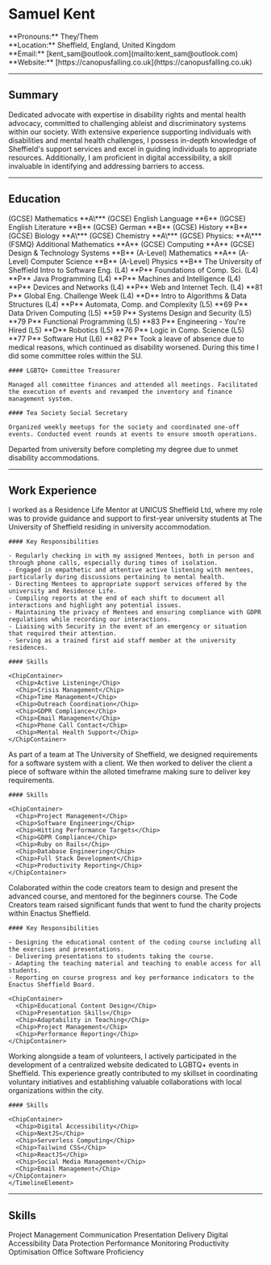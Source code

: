
# Samuel Kent

<div className="flex flex-col sm:flex-wrap sm:flex-row">
  <div className="sm:w-1/2">**Pronouns:** They/Them</div>
  <div className="sm:w-1/2">
    **Location:** Sheffield, England, United Kingdom
  </div>
  <div className="sm:w-1/2">
    **Email:** [kent_sam@outlook.com](mailto:kent_sam@outlook.com)
  </div>
  <div className="sm:w-1/2">
    **Website:** [https://canopusfalling.co.uk](https://canopusfalling.co.uk)
  </div>
</div>

---

## Summary

Dedicated advocate with expertise in disability rights and mental health advocacy, committed to challenging ableist and discriminatory systems within our society. With extensive experience supporting individuals with disabilities and mental health challenges, I possess in-depth knowledge of Sheffield's support services and excel in guiding individuals to appropriate resources. Additionally, I am proficient in digital accessibility, a skill invaluable in identifying and addressing barriers to access.

---

## Education

<Timeline>
  <TimelineElement start="June 2016">
    <ChipContainer>
      <Chip>(GCSE) Mathematics **A\***</Chip>
    </ChipContainer>
  </TimelineElement>
  <TimelineElement start="June 2017">
    <ChipContainer>
      <Chip>(GCSE) English Language **6**</Chip>
      <Chip>(IGCSE) English Literature **B**</Chip>
      <Chip>(GCSE) German **B**</Chip>
      <Chip>(GCSE) History **B**</Chip>
      <Chip>(GCSE) Biology **A\***</Chip>
      <Chip>(GCSE) Chemistry **A\***</Chip>
      <Chip>(GCSE) Physics: **A\***</Chip>
      <Chip>(FSMQ) Additional Mathematics **A**</Chip>
      <Chip>(GCSE) Computing **A**</Chip>
      <Chip>(GCSE) Design & Technology Systems **B**</Chip>
    </ChipContainer>
  </TimelineElement>
  <TimelineElement start="June 2019">
    <ChipContainer>
      <Chip>(A-Level) Mathematics **A**</Chip>
      <Chip>(A-Level) Computer Science **B**</Chip>
      <Chip>(A-Level) Physics **B**</Chip>
    </ChipContainer>
  </TimelineElement>
  <TimelineElement
    start="Sep 2019"
    end="Dec 2023"
    title="Bachelor of Science (BSC) | Computer Science"
  >
    The University of Sheffield
  </TimelineElement>
  <TimelineElement start="2019-20">
    <ChipContainer>
      <Chip>Intro to Software Eng. (L4) **P**</Chip>
      <Chip>Foundations of Comp. Sci. (L4) **P**</Chip>
      <Chip>Java Programming (L4) **P**</Chip>
      <Chip>Machines and Intelligence (L4) **P**</Chip>
      <Chip>Devices and Networks (L4) **P**</Chip>
      <Chip>Web and Internet Tech. (L4) **81 P**</Chip>
      <Chip>Global Eng. Challenge Week (L4) **D**</Chip>
      <Chip>Intro to Algorithms & Data Structures (L4) **P**</Chip>
    </ChipContainer>
  </TimelineElement>
  <TimelineElement start="2020-21">
    <ChipContainer>
      <Chip>Automata, Comp. and Complexity (L5) **69 P**</Chip>
      <Chip>Data Driven Computing (L5) **59 P**</Chip>
      <Chip>Systems Design and Security (L5) **79 P**</Chip>
      <Chip>Functional Programming (L5) **83 P**</Chip>
      <Chip>Engineering - You're Hired (L5) **D**</Chip>
      <Chip>Robotics (L5) **76 P**</Chip>
      <Chip>Logic in Comp. Science (L5) **77 P**</Chip>
      <Chip>Software Hut (L6) **82 P**</Chip>
    </ChipContainer>
  </TimelineElement>
  <TimelineElement start="Dec 2021" end="Sept 2023">
    Took a leave of absence due to medical reasons, which continued as disability worsened. During this time I did some committee roles within the SU.

    #### LGBTQ+ Committee Treasurer

    Managed all committee finances and attended all meetings. Facilitated the execution of events and revamped the inventory and finance management system.

    #### Tea Society Social Secretary

    Organized weekly meetups for the society and coordinated one-off events. Conducted event rounds at events to ensure smooth operations.

  </TimelineElement>
  <TimelineElement start="Dec 2023">
    Departed from university before completing my degree due to unmet disability
    accommodations.
  </TimelineElement>
</Timeline>

---

## Work Experience

<Timeline>
  <TimelineElement
    start="Sep 2021"
    end="Feb 2022"
    title="Residence Life Mentor"
  >
    I worked as a Residence Life Mentor at UNICUS Sheffield Ltd, where my role was to provide guidance and support to first-year university students at The University of Sheffield residing in university accommodation.

    #### Key Responsibilities

    - Regularly checking in with my assigned Mentees, both in person and through phone calls, especially during times of isolation.
    - Engaged in empathetic and attentive active listening with mentees, particularly during discussions pertaining to mental health.
    - Directing Mentees to appropriate support services offered by the university and Residence Life.
    - Compiling reports at the end of each shift to document all interactions and highlight any potential issues.
    - Maintaining the privacy of Mentees and ensuring compliance with GDPR regulations while recording our interactions.
    - Liaising with Security in the event of an emergency or situation that required their attention.
    - Serving as a trained first aid staff member at the university residences.

    #### Skills

    <ChipContainer>
      <Chip>Active Listening</Chip>
      <Chip>Crisis Management</Chip>
      <Chip>Time Management</Chip>
      <Chip>Outreach Coordination</Chip>
      <Chip>GDPR Compliance</Chip>
      <Chip>Email Management</Chip>
      <Chip>Phone Call Contact</Chip>
      <Chip>Mental Health Support</Chip>
    </ChipContainer>

  </TimelineElement>
  <TimelineElement 
    start="Jan 2022" 
    end="June 2022" 
    title="Software Hut (Unwaged)"
  >
    As part of a team at The University of Sheffield, we designed requirements for a software system with a client. We then worked to deliver the client a piece of software within the alloted timeframe making sure to deliver key requirements.

    #### Skills

    <ChipContainer>
      <Chip>Project Management</Chip>
      <Chip>Software Engineering</Chip>
      <Chip>Hitting Performance Targets</Chip>
      <Chip>GDPR Compliance</Chip>
      <Chip>Ruby on Rails</Chip>
      <Chip>Database Engineering</Chip>
      <Chip>Full Stack Development</Chip>
      <Chip>Productivity Reporting</Chip>
    </ChipContainer>

  </TimelineElement>
  <TimelineElement
    start="Jan 2021"
    end="Jan 2022"
    title="Head Program Developer (Volunteer)"
  >
    Colaborated within the code creators team to design and present the advanced
    course, and mentored for the beginners course. The Code Creators team raised
    significant funds that went to fund the charity projects within Enactus
    Sheffield.

    #### Key Responsibilities

    - Designing the educational content of the coding course including all the exercises and presentations.
    - Delivering presentations to students taking the course.
    - Adapting the teaching material and teaching to enable access for all students.
    - Reporting on course progress and key performance indicators to the Enactus Sheffield Board.

    <ChipContainer>
      <Chip>Educational Content Design</Chip>
      <Chip>Presentation Skills</Chip>
      <Chip>Adaptability in Teaching</Chip>
      <Chip>Project Management</Chip>
      <Chip>Performance Reporting</Chip>
    </ChipContainer>

  </TimelineElement>
    <TimelineElement
    start="Jun 2023"
    end="present"
    title="Queer Calendar Sheffield (Volunteer)"
  >
    Working alongside a team of volunteers, I actively participated in the development of a centralized website dedicated to LGBTQ+ events in Sheffield. This experience greatly contributed to my skillset in coordinating voluntary initiatives and establishing valuable collaborations with local organizations within the city.

    #### Skills

    <ChipContainer>
      <Chip>Digital Accessibility</Chip>
      <Chip>NextJS</Chip>
      <Chip>Serverless Computing</Chip>
      <Chip>Tailwind CSS</Chip>
      <Chip>ReactJS</Chip>
      <Chip>Social Media Management</Chip>
      <Chip>Email Management</Chip>
    </ChipContainer>
    </TimelineElement>

</Timeline>

---

## Skills

<ChipContainer>
  <Chip>Project Management</Chip>
  <Chip>Communication</Chip>
  <Chip>Presentation Delivery</Chip>
  <Chip>Digital Accessibility</Chip>
  <Chip>Data Protection</Chip>
  <Chip>Performance Monitoring</Chip>
  <Chip>Productivity Optimisation</Chip>
  <Chip>Office Software Proficiency</Chip>
</ChipContainer>
